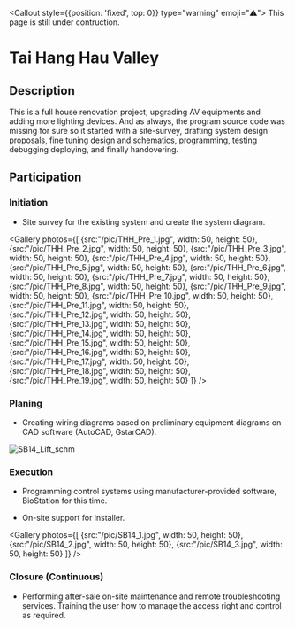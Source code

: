 

<Callout style={{position: 'fixed', top: 0}} type="warning" emoji="⚠️">
  This page is still under contruction.
</Callout>

# Tai Hang Hau Valley

## Description

This is a full house renovation project, upgrading AV equipments and adding more lighting devices. And as always, the program source code was missing for sure so it started with a site-survey, drafting system design proposals, fine tuning design and schematics, programming, testing debugging deploying, and finally handovering.

## Participation

### Initiation
 
- Site survey for the existing system and create the system diagram.

<Gallery photos={[
    {src:"/pic/THH_Pre_1.jpg", width: 50, height: 50},
    {src:"/pic/THH_Pre_2.jpg", width: 50, height: 50},
    {src:"/pic/THH_Pre_3.jpg", width: 50, height: 50},
    {src:"/pic/THH_Pre_4.jpg", width: 50, height: 50},
    {src:"/pic/THH_Pre_5.jpg", width: 50, height: 50},
    {src:"/pic/THH_Pre_6.jpg", width: 50, height: 50},
    {src:"/pic/THH_Pre_7.jpg", width: 50, height: 50},
    {src:"/pic/THH_Pre_8.jpg", width: 50, height: 50},
    {src:"/pic/THH_Pre_9.jpg", width: 50, height: 50},
    {src:"/pic/THH_Pre_10.jpg", width: 50, height: 50},
    {src:"/pic/THH_Pre_11.jpg", width: 50, height: 50},
    {src:"/pic/THH_Pre_12.jpg", width: 50, height: 50},
    {src:"/pic/THH_Pre_13.jpg", width: 50, height: 50},
    {src:"/pic/THH_Pre_14.jpg", width: 50, height: 50},
    {src:"/pic/THH_Pre_15.jpg", width: 50, height: 50},
    {src:"/pic/THH_Pre_16.jpg", width: 50, height: 50},
    {src:"/pic/THH_Pre_17.jpg", width: 50, height: 50},
    {src:"/pic/THH_Pre_18.jpg", width: 50, height: 50},
    {src:"/pic/THH_Pre_19.jpg", width: 50, height: 50}
    ]}
/>

### Planing
 
- Creating wiring diagrams based on preliminary equipment diagrams on CAD software (AutoCAD, GstarCAD).

![SB14_Lift_schm](/pic/SB14_Lift_schm.png)

### Execution

- Programming control systems using manufacturer-provided software, BioStation for this time.

- On-site support for installer.

<Gallery photos={[
    {src:"/pic/SB14_1.jpg", width: 50, height: 50},
    {src:"/pic/SB14_2.jpg", width: 50, height: 50},
    {src:"/pic/SB14_3.jpg", width: 50, height: 50}
    ]}
/>

### Closure (Continuous)

- Performing after-sale on-site maintenance and remote troubleshooting services. Training the user how to manage the access right and control as required.  
